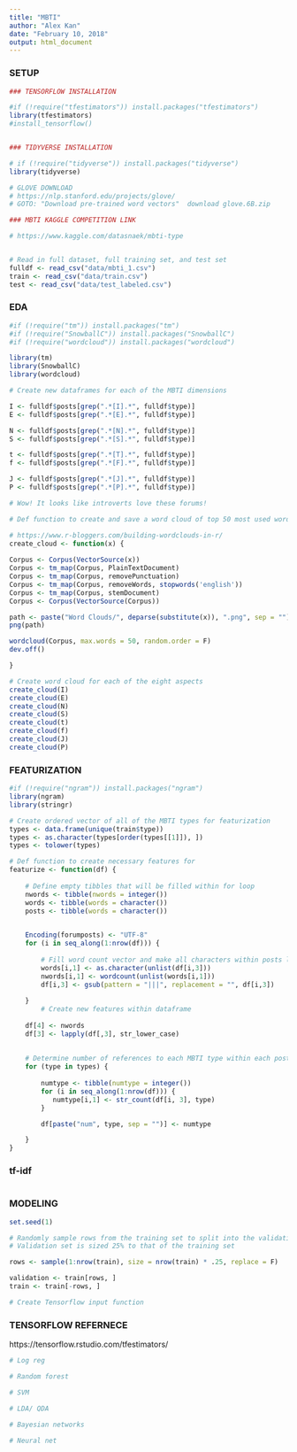 ```yaml
---
title: "MBTI"
author: "Alex Kan"
date: "February 10, 2018"
output: html_document
---
```


### SETUP ###
```r
### TENSORFLOW INSTALLATION 

#if (!require("tfestimators")) install.packages("tfestimators")
library(tfestimators)
#install_tensorflow()


### TIDYVERSE INSTALLATION

# if (!require("tidyverse")) install.packages("tidyverse")
library(tidyverse)

# GLOVE DOWNLOAD 
# https://nlp.stanford.edu/projects/glove/
# GOTO: "Download pre-trained word vectors"  download glove.6B.zip 

### MBTI KAGGLE COMPETITION LINK 

# https://www.kaggle.com/datasnaek/mbti-type


# Read in full dataset, full training set, and test set 
fulldf <- read_csv("data/mbti_1.csv")
train <- read_csv("data/train.csv")
test <- read_csv("data/test_labeled.csv")

```

### EDA ###
```r
#if (!require("tm")) install.packages("tm")
#if (!require("SnowballC")) install.packages("SnowballC")
#if (!require("wordcloud")) install.packages("wordcloud")

library(tm)
library(SnowballC)
library(wordcloud)

# Create new dataframes for each of the MBTI dimensions 

I <- fulldf$posts[grep(".*[I].*", fulldf$type)]
E <- fulldf$posts[grep(".*[E].*", fulldf$type)]

N <- fulldf$posts[grep(".*[N].*", fulldf$type)]
S <- fulldf$posts[grep(".*[S].*", fulldf$type)]

t <- fulldf$posts[grep(".*[T].*", fulldf$type)]
f <- fulldf$posts[grep(".*[F].*", fulldf$type)]

J <- fulldf$posts[grep(".*[J].*", fulldf$type)]
P <- fulldf$posts[grep(".*[P].*", fulldf$type)]

# Wow! It looks like introverts love these forums! 

# Def function to create and save a word cloud of top 50 most used words (minus stopwords) by commenters containing each aspect

# https://www.r-bloggers.com/building-wordclouds-in-r/ 
create_cloud <- function(x) {
   
Corpus <- Corpus(VectorSource(x))
Corpus <- tm_map(Corpus, PlainTextDocument)
Corpus <- tm_map(Corpus, removePunctuation)
Corpus <- tm_map(Corpus, removeWords, stopwords('english'))
Corpus <- tm_map(Corpus, stemDocument)
Corpus <- Corpus(VectorSource(Corpus))

path <- paste("Word Clouds/", deparse(substitute(x)), ".png", sep = "")
png(path)

wordcloud(Corpus, max.words = 50, random.order = F)
dev.off()

}

# Create word cloud for each of the eight aspects 
create_cloud(I)
create_cloud(E)
create_cloud(N)
create_cloud(S)
create_cloud(t)
create_cloud(f)
create_cloud(J)
create_cloud(P)


```

### FEATURIZATION ###
```r
#if (!require("ngram")) install.packages("ngram")
library(ngram)
library(stringr)

# Create ordered vector of all of the MBTI types for featurization 
types <- data.frame(unique(train$type))
types <- as.character(types[order(types[[1]]), ])
types <- tolower(types)

# Def function to create necessary features for 
featurize <- function(df) {
    
    # Define empty tibbles that will be filled within for loop
    nwords <- tibble(nwords = integer())
    words <- tibble(words = character())
    posts <- tibble(words = character())

    
    Encoding(forumposts) <- "UTF-8"
    for (i in seq_along(1:nrow(df))) {
        
        # Fill word count vector and make all characters within posts lowercase 
        words[i,1] <- as.character(unlist(df[i,3]))
        nwords[i,1] <- wordcount(unlist(words[i,1]))
        df[i,3] <- gsub(pattern = "|||", replacement = "", df[i,3])
    
    }
        # Create new features within dataframe
    
    df[4] <- nwords
    df[3] <- lapply(df[,3], str_lower_case)
    
    
    # Determine number of references to each MBTI type within each post 
    for (type in types) {
        
        numtype <- tibble(numtype = integer())
        for (i in seq_along(1:nrow(df))) {
           numtype[i,1] <- str_count(df[i, 3], type)
        }

        df[paste("num", type, sep = "")] <- numtype

    }
}


```

### tf-idf ###

```r

```

### MODELING ###
```r
set.seed(1)

# Randomly sample rows from the training set to split into the validation set 
# Validation set is sized 25% to that of the training set 

rows <- sample(1:nrow(train), size = nrow(train) * .25, replace = F)

validation <- train[rows, ]
train <- train[-rows, ]

# Create Tensorflow input function 


```


### TENSORFLOW REFERNECE ### 
https://tensorflow.rstudio.com/tfestimators/ 

```r
# Log reg 
```

```r
# Random forest 
```

```r
# SVM 
```

```r
# LDA/ QDA
```

```r
# Bayesian networks 
```

```r
# Neural net 
```


